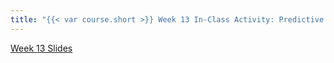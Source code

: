 ```yaml
---
title: "{{< var course.short >}} Week 13 In-Class Activity: Predictive Modeling"
---
```


[Week 13 Slides](../slides/slides13.html)
